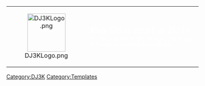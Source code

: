 {{GameSWF}}
<center>
{| width="50%" align="center" style="background: #585858; border: #00FF00 3px solid; {{roundy|20px}}"
|- align="center"
| width="40px" height="20px" align="center" style="background: clear; border: clear 3px solid; {{roundy|150px}}" | [[File:DJ3KLogo.png|link=|100px]]
|<span style=color:white><big><big>This file is apart of DJ3K.</big></big><br><small>This file was from ''Club Penguin''. Our usage of this file is believed to be fair use.</small></span>
|}</center>
<includeonly>[[Category:DJ3K]]</includeonly>
<noinclude>[[Category:Templates]]</noinclude>
